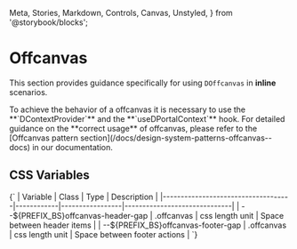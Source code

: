   Meta,
  Stories,
  Markdown,
  Controls,
  Canvas,
  Unstyled,
} from '@storybook/blocks';


<Meta of={DOffcanvasStories} />

# Offcanvas

This section provides guidance specifically for using `DOffcanvas` in **inline** scenarios.

<Unstyled>
  <DAlert theme="warning">
    <span>To achieve the behavior of a offcanvas it is necessary to use the **`DContextProvider`** and the **`useDPortalContext`** hook.
    For detailed guidance on the **correct usage** of offcanvas, please refer to the [Offcanvas pattern section](/docs/design-system-patterns-offcanvas--docs) in our documentation.</span>
  </DAlert>
</Unstyled>

## CSS Variables

<Markdown>
  {`
| Variable                           | Class      | Type            | Description                  |
|------------------------------------|------------|-----------------|------------------------------|
| --${PREFIX_BS}offcanvas-header-gap | .offcanvas | css length unit | Space between header items   |
| --${PREFIX_BS}offcanvas-footer-gap | .offcanvas | css length unit | Space between footer actions |
  `}
</Markdown>

<Canvas of={DOffcanvasStories.Default} />
<Controls of={DOffcanvasStories.Default} />
<Stories />
